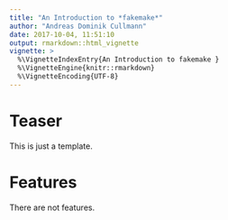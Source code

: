 ```yaml
---
title: "An Introduction to *fakemake*"
author: "Andreas Dominik Cullmann"
date: 2017-10-04, 11:51:10
output: rmarkdown::html_vignette
vignette: >
  %\VignetteIndexEntry{An Introduction to fakemake }
  %\VignetteEngine{knitr::rmarkdown}
  %\VignetteEncoding{UTF-8}
---
```


# Teaser
This is just a template.

# Features
There are not features.

